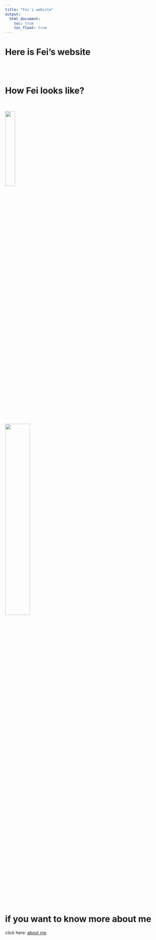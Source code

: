 ```yaml
---
title: "Fei's website"
output: 
  html_document:
    toc: true
    toc_float: true
---
```


<style>
    body {
    background: url('image/bioart.png');
    background-position: center center;
    background-size: cover;
    background-repeat: no-repeat;
    background-attachment: fixed;
    }
</style>

# Here is Fei's website 

<p style="color:white;"> LOL, here is the Fei Xiao's website. I am creating this website for my homework 4, Jeff says the website will be useful, and we will see....</p>

# How Fei looks like? 

<p style="color:white;"> It's me!! </p>

<img src="image/little.JPG" style = "width:25%"/>


<p style="color:white;">and 20 years later </p>

<img src="image/now.jpeg" style = "width:40%"/>




# if you want to know more about me 
click here: [about me](about.html)




